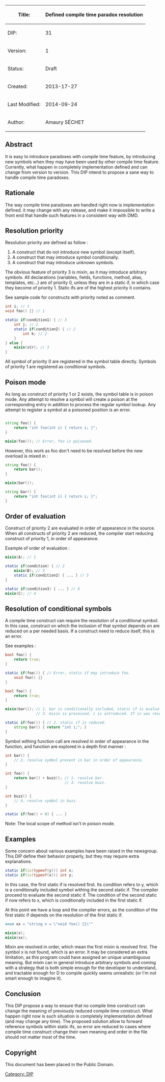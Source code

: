 {| class="wikitable"
!Title:	
!'''Defined compile time paradox resolution'''
|-
|DIP:
|31
|-
|Version:
|1
|-
|Status:
|Draft
|-
|Created:
|2013-17-27
|-
|Last Modified:
|2014-09-24
|-
|Author:
|Amaury SÉCHET
|}

== Abstract ==

It is easy to introduce paradoxes with compile time feature, by introducing new symbols when they may have been used by other compile time feature. Currently, what happen in completely implementation defined and can change from version to version. This DIP intend to propose a sane way to handle compile time paradoxes.

== Rationale ==

The way compile time paradoxes are handled right now is implementation defined. it may change with any release, and make it impossible to write a front end that handle such features in a consistent way with DMD.

== Resolution priority ==

Resolution priority are defined as follow :
# A construct that do not introduce new symbol (except itself).
# A construct that may introduce symbol conditionally.
# A construct that may introduce unknown symbols.

The obvious feature of priority 3 is mixin, as it may introduce arbitrary symbols.
All declarations (variables, fields, functions, method, alias, templates, etc...) are of priority 0, unless they are in a static if, in which case they become of priority 1.
Static ifs are of the highest priority it contains.

See sample code for constructs with priority noted as comment.
<syntaxhighlight lang="d">
int i; // 1
void foo() {} // 1

static if(condition1) { // 3
    int j; // 2
    static if(condition2) { // 2
        int k; // 2
    }
} else {
    mixin(str); // 3
}

</syntaxhighlight>

All symbol of priority 0 are registered in the symbol table directly. Symbols of priority 1 are registered as conditional symbols.

== Poison mode ==

As long as construct of priority 1 or 2 exists, the symbol table is in poison mode. Any attempt to resolve a symbol will create a poison at the corresponding entry in addition to process the regular symbol lookup. Any attempt to register a symbol at a poisoned position is an error.
<syntaxhighlight lang="d">

string foo() {
	return "int foo(int i) { return i; }";
}

mixin(foo()); // Error, foo is poisoned.
</syntaxhighlight>

However, this work as foo don't need to be resolved before the new overload is mixed in :
<syntaxhighlight lang="d">
string foo() {
	return bar();
}

mixin(bar());

string bar() {
	return "int foo(int i) { return i; }";
}
</syntaxhighlight>

== Order of evaluation ==

Construct of priority 2 are evaluated in order of appearance in the source. When all constructs of priority 2 are reduced, the compiler start reducing construct of priority 1, in order of appearance.

Example of order of evaluation :
<syntaxhighlight lang="d">
mixin(A); // 1

static if(condition) { // 2
    mixin(B); // 3
    static if(condition2) { ... } // 5
}

static if(condition3) { ... } // 6
mixin(C); // 4
</syntaxhighlight>

== Resolution of conditional symbols ==

A compile time construct can require the resolution of a conditional symbol. In this case, construct on which the inclusion of that symbol depends on are reduced on a per needed basis. If a construct need to reduce itself, this is an error.

See examples :
<syntaxhighlight lang="d">
bool foo() {
    return true;
}

static if(foo()) { // Error, static if may introduce foo.
    void foo() {}
}
</syntaxhighlight>

<syntaxhighlight lang="d">
bool foo() {
    return true;
}

mixin(bar()); // 1. bar is conditionally included, static if is evaluated.
              // 3. mixin is processed, i is introduced. If is was resolved before, it is an error as i is poisoned.

static if(foo()) { // 2. static if is reduced.
    string bar() { return "int i;"; }
}
</syntaxhighlight>

Symbol withing function call are resolved in order of appearance in the function, and function are explored in a depth first manner :
<syntaxhighlight lang="d">
int bar() {
    // 2. resolve symbol present in bar in order of appearance.
}

int foo() {
    return bar() + buzz(); // 1. resolve bar.
                           // 3. resolve buzz.
}

int buzz() {
    // 4. resolve symbol in buzz.
}

static if(foo() > 0) { ... }
</syntaxhighlight>

Note: The local scope of method isn't in poison mode.

== Examples ==

Some concern about various examples have been raised in the newsgroup. This DIP define their behavior properly, but they may require extra explanations.

<syntaxhighlight lang="d">
static if(is(typeof(y))) int x;
static if(is(typeof(x))) int y;
</syntaxhighlight>

In this case, the first static if is resolved first. Its condition refers to y, which is a conditionally included symbol withing the second static if. The compiler proceed to evaluate the second static if. The condition of the second static if now refers to x, which is conditionally included in the first static if.

At this point we have a loop and the compiler errors, as the condition of the first static if depends on the resolution of the first static if.

<syntaxhighlight lang="d">
enum xx = "string x = \"void foo() {}\""

mixin(x);
mixin(xx);
</syntaxhighlight>

Mixin are resolved in order, which mean the first mixin is resolved first. The symbol x is not found, which is an error. It may be considered an extra limitation, as this program could have assigned an unique unambiguous meaning. But mixin can in general introduce arbitrary symbols and coming with a strategy that is both simple enough for the developer to understand, and tractable enough for D to compile quickly seems unrealistic (or I'm not smart enough to imagine it).

== Conclusion ==

This DIP propose a way to ensure that no compile time construct can change the meaning of previously reduced compile time construct. What happen right now is such situation is completely implementation defined (and may change any time). The proposed solution allow to forward reference symbols within static ifs, so error are reduced to cases where compile time construct change their own meaning and order in the file should not matter most of the time.

== Copyright ==

This document has been placed in the Public Domain.

[[Category: DIP]]